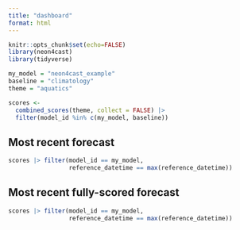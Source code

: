 ```yaml
---
title: "dashboard"
format: html
---
```


```r
knitr::opts_chunk$set(echo=FALSE)
library(neon4cast)
library(tidyverse)
```

<!-- -->

```r
my_model = "neon4cast_example"
baseline = "climatology"
theme = "aquatics"
```

```r
scores <- 
  combined_scores(theme, collect = FALSE) |>
  filter(model_id %in% c(my_model, baseline))
```

## Most recent forecast

```r
scores |> filter(model_id == my_model, 
                 reference_datetime == max(reference_datetime))

```

## Most recent fully-scored forecast


```r
scores |> filter(model_id == my_model, 
                 reference_datetime == max(reference_datetime))

```


